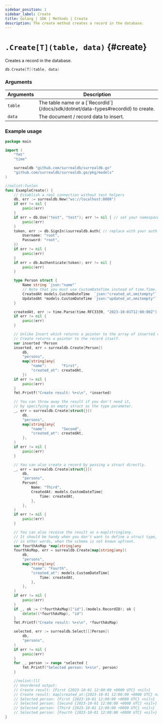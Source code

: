 ```yaml
---
sidebar_position: 1
sidebar_label: Create
title: Golang | SDK | Methods | Create
description: The create method creates a record in the database.
---
```



# `.Create[T](table, data)` {#create}

Creates a record in the database.

```go title="Method Syntax"
db.Create[T](table, data)
```

### Arguments

<table>
    <thead>
        <tr>
            <th colspan="2" scope="col">Arguments</th>
            <th colspan="2" scope="col">Description</th>
        </tr>
    </thead>  
    <tbody>
        <tr>
            <td colspan="2" scope="row" data-label="Arguments">
                <code>table</code>
                <Label label="required" />
            </td>
            <td colspan="2" scope="row" data-label="Description">
                The table name or a [`RecordId`](/docs/sdk/dotnet/data-types#recordid) to create.
            </td>
        </tr>
        <tr>
            <td colspan="2" scope="col" scope="row" data-label="Arguments">
                <code>data</code>
                <Label label="optional" />
            </td>
            <td colspan="2" scope="col" scope="row" data-label="Description">
                The document / record data to insert.
            </td>
        </tr>
    </tbody>
</table>

### Example usage

```go
package main

import (
	"fmt"
	"time"

	surrealdb "github.com/surrealdb/surrealdb.go"
	"github.com/surrealdb/surrealdb.go/pkg/models"
)

//nolint:funlen
func ExampleCreate() {
	// Establish a real connection without test helpers
	db, err := surrealdb.New("ws://localhost:8000")
	if err != nil {
		panic(err)
	}
	if err = db.Use("test", "test"); err != nil { // set your namespace/database
		panic(err)
	}
	token, err := db.SignIn(&surrealdb.Auth{ // replace with your auth
		Username: "root",
		Password: "root",
	})
	if err != nil {
		panic(err)
	}
	if err = db.Authenticate(token); err != nil {
		panic(err)
	}

	type Person struct {
		Name string `json:"name"`
		// Note that you must use CustomDateTime instead of time.Time.
		CreatedAt models.CustomDateTime  `json:"created_at,omitempty"`
		UpdatedAt *models.CustomDateTime `json:"updated_at,omitempty"`
	}

	createdAt, err := time.Parse(time.RFC3339, "2023-10-01T12:00:00Z")
	if err != nil {
		panic(err)
	}

	// Unlike Insert which returns a pointer to the array of inserted records,
	// Create returns a pointer to the record itself.
	var inserted *Person
	inserted, err = surrealdb.Create[Person](
		db,
		"persons",
		map[string]any{
			"name":       "First",
			"created_at": createdAt,
		})
	if err != nil {
		panic(err)
	}
	fmt.Printf("Create result: %+s\n", *inserted)

	// You can throw away the result if you don't need it,
	// by specifying an empty struct as the type parameter.
	_, err = surrealdb.Create[struct{}](
		db,
		"persons",
		map[string]any{
			"name":       "Second",
			"created_at": createdAt,
		},
	)
	if err != nil {
		panic(err)
	}

	// You can also create a record by passing a struct directly.
	_, err = surrealdb.Create[struct{}](
		db,
		"persons",
		Person{
			Name: "Third",
			CreatedAt: models.CustomDateTime{
				Time: createdAt,
			},
		},
	)
	if err != nil {
		panic(err)
	}

	// You can also receive the result as a map[string]any.
	// It should be handy when you don't want to define a struct type,
	// in other words, when the schema is not known upfront.
	var fourthAsMap *map[string]any
	fourthAsMap, err = surrealdb.Create[map[string]any](
		db,
		"persons",
		map[string]any{
			"name": "Fourth",
			"created_at": models.CustomDateTime{
				Time: createdAt,
			},
		},
	)
	if err != nil {
		panic(err)
	}
	if _, ok := (*fourthAsMap)["id"].(models.RecordID); ok {
		delete((*fourthAsMap), "id")
	}
	fmt.Printf("Create result: %+s\n", *fourthAsMap)

	selected, err := surrealdb.Select[[]Person](
		db,
		"persons",
	)
	if err != nil {
		panic(err)
	}
	for _, person := range *selected {
		fmt.Printf("Selected person: %+s\n", person)
	}

	//nolint:lll
	// Unordered output:
	// Create result: {First {2023-10-01 12:00:00 +0000 UTC} <nil>}
	// Create result: map[created_at:{2023-10-01 12:00:00 +0000 UTC} name:Fourth]
	// Selected person: {First {2023-10-01 12:00:00 +0000 UTC} <nil>}
	// Selected person: {Second {2023-10-01 12:00:00 +0000 UTC} <nil>}
	// Selected person: {Third {2023-10-01 12:00:00 +0000 UTC} <nil>}
	// Selected person: {Fourth {2023-10-01 12:00:00 +0000 UTC} <nil>}
}
```